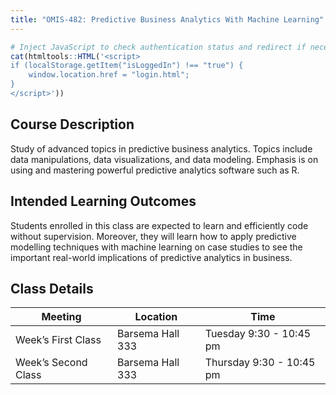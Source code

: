 ```yaml
---
title: "OMIS-482: Predictive Business Analytics With Machine Learning"
---
```



```r
# Inject JavaScript to check authentication status and redirect if necessary
cat(htmltools::HTML('<script>
if (localStorage.getItem("isLoggedIn") !== "true") {
    window.location.href = "login.html";
}
</script>'))

```

## Course Description

Study of advanced topics in predictive business analytics. Topics include data manipulations, data visualizations, and data modeling. Emphasis is on using and mastering powerful predictive analytics software such as R. 

## Intended Learning Outcomes
 
Students enrolled in this class are expected to learn and efficiently code without supervision. Moreover, they will learn how to apply predictive modelling techniques with machine learning on case studies to see the important real-world implications of predictive analytics in business.

## Class Details

| Meeting             | Location         | Time                     |
|---------------------|------------------|--------------------------|
| Week's First Class  | Barsema Hall 333 | Tuesday 9:30 - 10:45 pm  |
| Week's Second Class | Barsema Hall 333 | Thursday 9:30 - 10:45 pm |
